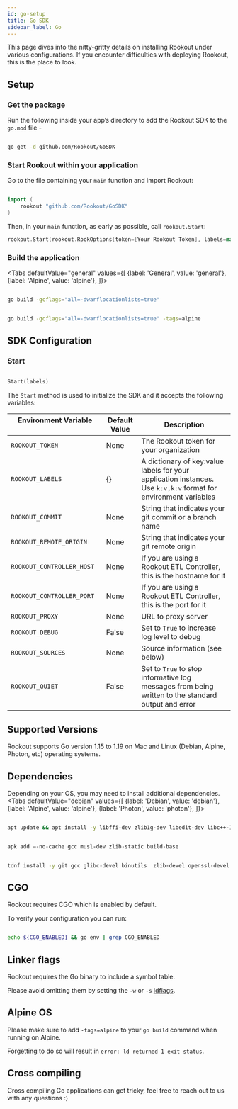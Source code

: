 ```yaml
---
id: go-setup
title: Go SDK
sidebar_label: Go
---
```



This page dives into the nitty-gritty details on installing Rookout under various configurations. If you encounter difficulties with deploying Rookout, this is the place to look.

## Setup

### Get the package

Run the following inside your app’s directory to add the Rookout SDK to the `go.mod` file - 

```bash

go get -d github.com/Rookout/GoSDK

```

### Start Rookout within your application

Go to the file containing your `main` function and import Rookout:

```go

import (
    rookout "github.com/Rookout/GoSDK"
)

```

Then, in your `main` function, as early as possible, call `rookout.Start`:

```go 
rookout.Start(rookout.RookOptions{token=[Your Rookout Token], labels=map[string]string{"env": "dev"}})

```
<div className="rookout-org-info" />

### Build the application

<Tabs
    defaultValue="general"
    values={[
        {label: 'General', value: 'general'},
        {label: 'Alpine', value: 'alpine'},
    ]}>
    
<TabItem value="general">    

```bash 

go build -gcflags="all=-dwarflocationlists=true"

```
</TabItem>
<TabItem value="alpine">    

```bash 

go build -gcflags="all=-dwarflocationlists=true" -tags=alpine

```
</TabItem>
</Tabs>

## SDK Configuration 

### Start

```go 

Start(labels)
```
The `Start` method is used to initialize the SDK and it accepts the following variables:

| Environment Variable                        | Default Value | Description                                                                                                            |
| ------------------------------------------- | ------------- | ---------------------------------------------------------------------------------------------------------------------- |
| `ROOKOUT_TOKEN`                             | None          | The Rookout token for your organization                                                                                |
| `ROOKOUT_LABELS`                            | {}            | A dictionary of key:value labels for your application instances. Use `k:v,k:v` format for environment variables        |
| `ROOKOUT_COMMIT`                            | None          | String that indicates your git commit or a branch name                                                                 |
| `ROOKOUT_REMOTE_ORIGIN`                     | None          | String that indicates your git remote origin                                                                           |
| `ROOKOUT_CONTROLLER_HOST`                   | None          | If you are using a Rookout ETL Controller, this is the hostname for it                                                 |
| `ROOKOUT_CONTROLLER_PORT`                   | None          | If you are using a Rookout ETL Controller, this is the port for it                                                     |
| `ROOKOUT_PROXY`                             | None          | URL to proxy server                                                                                                    |
| `ROOKOUT_DEBUG`                             | False         | Set to `True` to increase log level to debug                                                                           |
| `ROOKOUT_SOURCES`                           | None          | Source information (see below)                                                                                         |
| `ROOKOUT_QUIET`                             | False         | Set to `True` to stop informative log messages from being written to the standard output and error                     |

## Supported Versions 

Rookout supports Go version 1.15 to 1.19 on Mac and Linux (Debian, Alpine, Photon, etc) operating systems.

## Dependencies

Depending on your OS, you may need to install additional dependencies.
<Tabs
    defaultValue="debian"
    values={[
        {label: 'Debian', value: 'debian'},
        {label: 'Alpine', value: 'alpine'},
        {label: 'Photon', value: 'photon'},
    ]}>
    
<TabItem value="debian">    

```bash 

apt update && apt install -y libffi-dev zlib1g-dev libedit-dev libc++-11-dev libc++abi-11-dev

```
</TabItem>
<TabItem value="alpine">    

```bash 

apk add —-no-cache gcc musl-dev zlib-static build-base

```
</TabItem>
<TabItem value="photon">    

```bash

tdnf install -y git gcc glibc-devel binutils  zlib-devel openssl-devel linux-api-headers

```
</TabItem>
</Tabs>

## CGO

Rookout requires CGO which is enabled by default.

To verify your configuration you can run:

```bash

echo ${CGO_ENABLED} && go env | grep CGO_ENABLED

```

## Linker flags
Rookout requires the Go binary to include a symbol table. 

Please avoid omitting them by setting the `-w` or `-s` [ldflags](https://pkg.go.dev/cmd/link). 

## Alpine OS 

Please make sure to add `-tags=alpine` to your `go build` command when running on Alpine.

Forgetting to do so will result in `error: ld returned 1 exit status`.

## Cross compiling
Cross compiling Go applications can get tricky, feel free to reach out to us with any questions :) 
